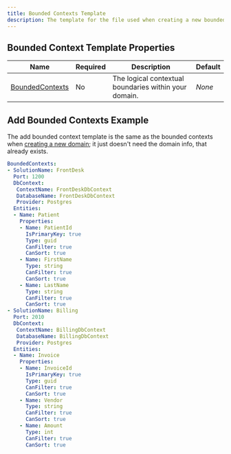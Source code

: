 ```yaml
---
title: Bounded Contexts Template
description: The template for the file used when creating a new bounded context to your domain project using the `add:bc` command.
---
```


## Bounded Context Template Properties

| Name       | Required | Description                                                         | Default                          |
| ---------- | -------- | ------------------------------------------------------------------- | -------------------------------- |
| [BoundedContexts](/docs/bounded-contexts)    | No      | The logical contextual boundaries within your domain. | *None*   |

## Add Bounded Contexts Example
The add bounded context template is the same as the bounded contexts when 
[creating a new domain](/docs/domain-template); it just doesn't need the domain info, that already exists.

```yaml
BoundedContexts:
- SolutionName: FrontDesk
  Port: 1200
  DbContext:
   ContextName: FrontDeskDbContext
   DatabaseName: FrontDeskDbContext
   Provider: Postgres
  Entities:
  - Name: Patient
    Properties:
    - Name: PatientId
      IsPrimaryKey: true
      Type: guid
      CanFilter: true
      CanSort: true
    - Name: FirstName
      Type: string
      CanFilter: true
      CanSort: true
    - Name: LastName
      Type: string
      CanFilter: true
      CanSort: true
- SolutionName: Billing
  Port: 2010
  DbContext:
   ContextName: BillingDbContext
   DatabaseName: BillingDbContext
   Provider: Postgres
  Entities:
  - Name: Invoice
    Properties:
    - Name: InvoiceId
      IsPrimaryKey: true
      Type: guid
      CanFilter: true
      CanSort: true
    - Name: Vendor
      Type: string
      CanFilter: true
      CanSort: true
    - Name: Amount
      Type: int
      CanFilter: true
      CanSort: true
```